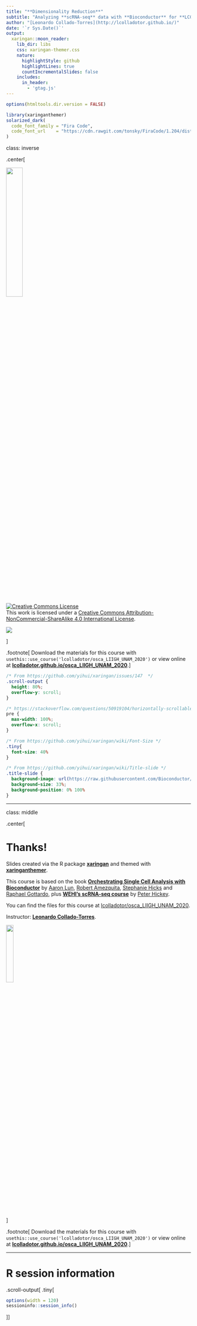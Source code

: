 ```yaml
---
title: "**Dimensionality Reduction**"
subtitle: "Analyzing **scRNA-seq** data with **Bioconductor** for **LCG-EJ-UNAM** March 2020"  
author: "[Leonardo Collado-Torres](http://lcolladotor.github.io/)"
date: '`r Sys.Date()`'
output:
  xaringan::moon_reader:
    lib_dir: libs
    css: xaringan-themer.css
    nature:
      highlightStyle: github
      highlightLines: true
      countIncrementalSlides: false
    includes:
      in_header:
        - 'gtag.js'
---
```


```r
options(htmltools.dir.version = FALSE)
```

```r
library(xaringanthemer)
solarized_dark(
  code_font_family = "Fira Code",
  code_font_url    = "https://cdn.rawgit.com/tonsky/FiraCode/1.204/distr/fira_code.css"
)
```

class: inverse

.center[

<a href="https://bioconductor.org/"><img src="https://osca.bioconductor.org/cover.png" style="width: 30%"/></a>

<a rel="license" href="http://creativecommons.org/licenses/by-nc-sa/4.0/"><img alt="Creative Commons License" style="border-width:0" src="https://i.creativecommons.org/l/by-nc-sa/4.0/88x31.png" /></a><br />This work is licensed under a <a rel="license" href="http://creativecommons.org/licenses/by-nc-sa/4.0/">Creative Commons Attribution-NonCommercial-ShareAlike 4.0 International License</a>.

<a href='https://clustrmaps.com/site/1b5pl'  title='Visit tracker'><img src='//clustrmaps.com/map_v2.png?cl=ffffff&w=150&t=n&d=tq5q8216epOrQBSllNIKhXOHUHi-i38brzUURkQEiXw'/></a>

]

.footnote[ Download the materials for this course with `usethis::use_course('lcolladotor/osca_LIIGH_UNAM_2020')` or view online at [**lcolladotor.github.io/osca_LIIGH_UNAM_2020**](http://lcolladotor.github.io/osca_LIIGH_UNAM_2020).]

```css
/* From https://github.com/yihui/xaringan/issues/147  */
.scroll-output {
  height: 80%;
  overflow-y: scroll;
}

/* https://stackoverflow.com/questions/50919104/horizontally-scrollable-output-on-xaringan-slides */
pre {
  max-width: 100%;
  overflow-x: scroll;
}

/* From https://github.com/yihui/xaringan/wiki/Font-Size */
.tiny{
  font-size: 40%
}

/* From https://github.com/yihui/xaringan/wiki/Title-slide */
.title-slide {
  background-image: url(https://raw.githubusercontent.com/Bioconductor/OrchestratingSingleCellAnalysis/master/images/Workflow.png);
  background-size: 33%;
  background-position: 0% 100%
}
```


---

class: middle

.center[

# Thanks!

Slides created via the R package [**xaringan**](https://github.com/yihui/xaringan) and themed with [**xaringanthemer**](https://github.com/gadenbuie/xaringanthemer).

This course is based on the book [**Orchestrating Single Cell Analysis with Bioconductor**](https://osca.bioconductor.org/) by [Aaron Lun](https://www.linkedin.com/in/aaron-lun-869b5894/), [Robert Amezquita](https://robertamezquita.github.io/), [Stephanie Hicks](https://www.stephaniehicks.com/) and [Raphael Gottardo](http://rglab.org), plus [**WEHI's scRNA-seq course**](https://drive.google.com/drive/folders/1cn5d-Ey7-kkMiex8-74qxvxtCQT6o72h) by [Peter Hickey](https://www.peterhickey.org/).


You can find the files for this course at [lcolladotor/osca_LIIGH_UNAM_2020](https://github.com/lcolladotor/osca_LIIGH_UNAM_2020). 

Instructor: [**Leonardo Collado-Torres**](http://lcolladotor.github.io/).

<a href="https://www.libd.org"><img src="img/LIBD_logo.jpg" style="width: 20%" /></a>

]

.footnote[ Download the materials for this course with `usethis::use_course('lcolladotor/osca_LIIGH_UNAM_2020')` or view online at [**lcolladotor.github.io/osca_LIIGH_UNAM_2020**](http://lcolladotor.github.io/osca_LIIGH_UNAM_2020).]

---

# R session information


.scroll-output[
.tiny[

```r
options(width = 120)
sessioninfo::session_info()
```


]]
